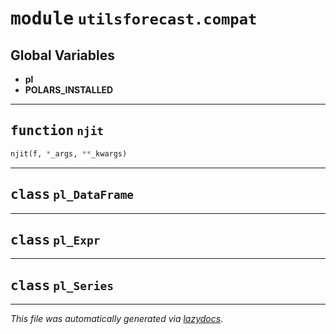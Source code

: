 



# <kbd>module</kbd> `utilsforecast.compat`




**Global Variables**
---------------
- **pl**
- **POLARS_INSTALLED**

---



## <kbd>function</kbd> `njit`

```python
njit(f, *_args, **_kwargs)
```






---



## <kbd>class</kbd> `pl_DataFrame`








---



## <kbd>class</kbd> `pl_Expr`








---



## <kbd>class</kbd> `pl_Series`










---

_This file was automatically generated via [lazydocs](https://github.com/ml-tooling/lazydocs)._
